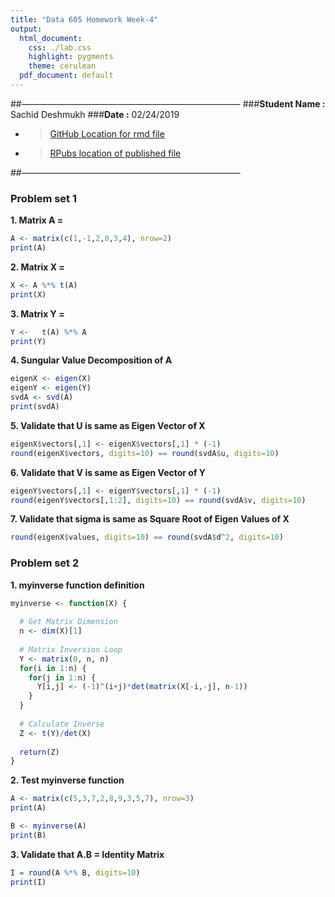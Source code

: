 ```yaml
---
title: "Data 605 Homework Week-4"
output:
  html_document:
    css: ./lab.css
    highlight: pygments
    theme: cerulean
  pdf_document: default
---
```


##---------------------------------------------------------------------------
###**Student Name :** Sachid Deshmukh
###**Date :** 02/24/2019

* > [GitHub Location for rmd 
file](https://github.com/mlforsachid/MSDSQ2Data605/blob/master/Week3/HW-3/SachidVijay.Deshmukh60.Rmd)

* > [RPubs location of published file](http://rpubs.com/sachid/Data605Week4HW)

##---------------------------------------------------------------------------

### Problem set 1

**1. Matrix A = **

```r
A <- matrix(c(1,-1,2,0,3,4), nrow=2)
print(A)
```

**2. Matrix X = **

```r
X <- A %*% t(A)
print(X)
```

**3. Matrix Y = **

```r
Y <-   t(A) %*% A
print(Y)
```


**4. Sungular Value Decomposition of A**

```r
eigenX <- eigen(X)
eigenY <- eigen(Y)
svdA <- svd(A)
print(svdA)
```

**5. Validate that U is same as Eigen Vector of X **

```r
eigenX$vectors[,1] <- eigenX$vectors[,1] * (-1)
round(eigenX$vectors, digits=10) == round(svdA$u, digits=10)
```

**6. Validate that V is same as Eigen Vector of Y **

```r
eigenY$vectors[,1] <- eigenY$vectors[,1] * (-1)
round(eigenY$vectors[,1:2], digits=10) == round(svdA$v, digits=10)
```

**7. Validate that sigma is same as Square Root of Eigen Values of X **

```r
round(eigenX$values, digits=10) == round(svdA$d^2, digits=10)
```

### Problem set 2

**1. myinverse function definition**

```r
myinverse <- function(X) {
  
  # Get Matrix Dimension
  n <- dim(X)[1]
  
  # Matrix Inversion Loop
  Y <- matrix(0, n, n)
  for(i in 1:n) {
    for(j in 1:n) {
      Y[i,j] <- (-1)^(i+j)*det(matrix(X[-i,-j], n-1))
    }
  }
  
  # Calculate Inverse
  Z <- t(Y)/det(X)
  
  return(Z)
}
```

**2. Test myinverse function**

```r
A <- matrix(c(5,3,7,2,8,9,3,5,7), nrow=3)
print(A)

B <- myinverse(A)
print(B)
```

**3. Validate that A.B = Identity Matrix**

```r
I = round(A %*% B, digits=10)
print(I)
```